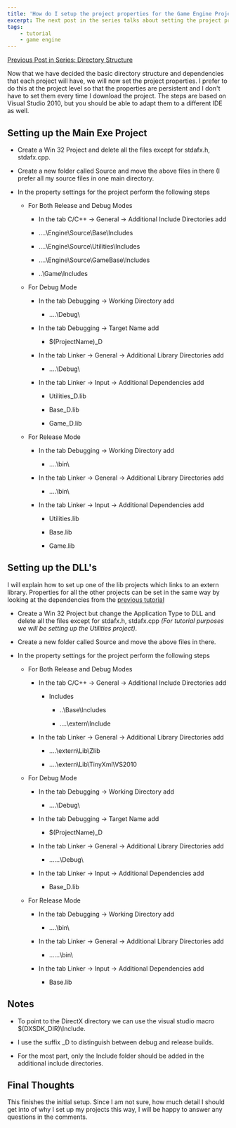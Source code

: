 ```yaml
---
title: 'How do I setup the project properties for the Game Engine Project'
excerpt: The next post in the series talks about setting the project properties so that they are persistent.
tags:
    - tutorial
    - game engine
---
```


[Previous Post in Series: Directory Structure](./setting-project-directory-structure)

Now that we have decided the basic directory structure and dependencies that each project will have, we will now set the
project properties. I prefer to do this at the project level so that the properties are persistent and I don't have to
set them every time I download the project. The steps are based on Visual Studio 2010, but you should be able to adapt
them to a different IDE as well.

## Setting up the Main Exe Project

-   Create a Win 32 Project and delete all the files except for stdafx.h, stdafx.cpp.

-   Create a new folder called Source and move the above files in there (I prefer all my source files in one main
    directory.

-   In the property settings for the project perform the following steps

    -   For Both Release and Debug Modes

        -   In the tab C/C++ -> General -> Additional Include Directories add

        -   ..\..\Engine\Source\Base\Includes

        -   ..\..\Engine\Source\Utilities\Includes

        -   ..\..\Engine\Source\GameBase\Includes

        -   ..\Game\Includes

    -   For Debug Mode

        -   In the tab Debugging -> Working Directory add

            -   ..\..\Debug\

        -   In the tab Debugging -> Target Name add

            -   \$(ProjectName)\_D

        -   In the tab Linker -> General -> Additional Library Directories add

            -   ..\..\Debug\

        -   In the tab Linker -> Input -> Additional Dependencies add

            -   Utilities_D.lib

            -   Base_D.lib

            -   Game_D.lib

    -   For Release Mode

        -   In the tab Debugging -> Working Directory add

            -   ..\..\bin\

        -   In the tab Linker -> General -> Additional Library Directories add

            -   ..\..\bin\

        -   In the tab Linker -> Input -> Additional Dependencies add

            -   Utilities.lib

            -   Base.lib

            -   Game.lib

## Setting up the DLL's

I will explain how to set up one of the lib projects which links to an extern library. Properties for all the other
projects can be set in the same way by looking at the dependencies from the
[previous tutorial](./setting-project-directory-structure)

-   Create a Win 32 Project but change the Application Type to DLL and delete all the files except for stdafx.h,
    stdafx.cpp _(For tutorial purposes we will be setting up the Utilities project)._

-   Create a new folder called Source and move the above files in there.

-   In the property settings for the project perform the following steps

    -   For Both Release and Debug Modes

        -   In the tab C/C++ -> General -> Additional Include Directories add

            -   Includes

                -   ..\Base\Includes

                -   ..\..\extern\Include

        -   In the tab Linker -> General -> Additional Library Directories add

            -   ..\..\extern\Lib\Zlib

            -   ..\..\extern\Lib\TinyXml\VS2010

    -   For Debug Mode

        -   In the tab Debugging -> Working Directory add

            -   ..\..\Debug\

        -   In the tab Debugging -> Target Name add

            -   \$(ProjectName)\_D

        -   In the tab Linker -> General -> Additional Library Directories add

            -   ..\..\..\Debug\

        -   In the tab Linker -> Input -> Additional Dependencies add

            -   Base_D.lib

    -   For Release Mode

        -   In the tab Debugging -> Working Directory add

            -   ..\..\bin\

        -   In the tab Linker -> General -> Additional Library Directories add

            -   ..\..\..\bin\

        -   In the tab Linker -> Input -> Additional Dependencies add

            -   Base.lib

## Notes

-   To point to the DirectX directory we can use the visual studio macro \$(DXSDK_DIR)\Include.

-   I use the suffix \_D to distinguish between debug and release builds.

-   For the most part, only the Include folder should be added in the additional include directories.

## Final Thoughts

This finishes the initial setup. Since I am not sure, how much detail I should get into of why I set up my projects this
way, I will be happy to answer any questions in the comments.
